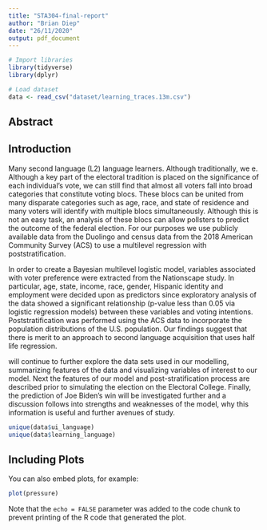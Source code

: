 ```yaml
---
title: "STA304-final-report"
author: "Brian Diep"
date: "26/11/2020"
output: pdf_document
---
```


```r

# Import libraries
library(tidyverse)
library(dplyr)

# Load dataset
data <- read_csv("dataset/learning_traces.13m.csv")

```


## Abstract

  
## Introduction

  Many second language (L2) language learners. Although traditionally, we e. Although a key part of the electoral tradition is placed on the significance of each individual's vote, we can still find that almost all voters fall into broad categories that constitute voting blocs. These blocs can be united from many disparate categories such as age, race, and state of residence and many voters will identify with multiple blocs simultaneously. Although this is not an easy task, an analysis of these blocs can allow pollsters to predict the outcome of the federal election. For our purposes we use publicly available data from the Duolingo and census data from the 2018 American Community Survey (ACS) to use a multilevel regression with poststratification. 
    
  In order to create a Bayesian multilevel logistic model, variables associated with voter preference were extracted from the Nationscape study. In particular, age, state, income, race, gender, Hispanic identity and employment were decided upon as predictors since exploratory analysis of the data showed a significant relationship (p-value less than 0.05 via logistic regression models) between these variables and voting intentions. Poststratification was performed using the ACS data to incorporate the population distributions of the U.S. population. Our findings suggest that there is merit to an approach to second language acquisition that uses half life regression. 

   will continue to further explore the data sets used in our modelling, summarizing features of the data and visualizing variables of interest to our model. Next the features of our model and post-stratification process are described prior to simulating the election on the Electoral College. Finally, the prediction of Joe Biden's win will be investigated further and a discussion follows into strengths and weaknesses of the model, why this information is useful and further avenues of study. 

```r
unique(data$ui_language)
unique(data$learning_language)
```

## Including Plots

You can also embed plots, for example:

```r
plot(pressure)
```

Note that the `echo = FALSE` parameter was added to the code chunk to prevent printing of the R code that generated the plot.
